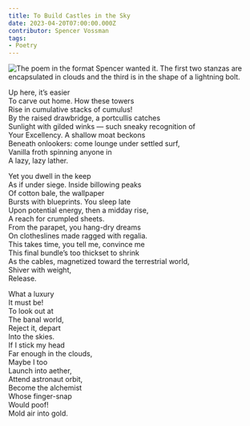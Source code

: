 ```yaml
---
title: To Build Castles in the Sky
date: 2023-04-20T07:00:00.000Z
contributor: Spencer Vossman
tags:
- Poetry
---
```


<img src="/images/2023/to-build-castles-in-the-sky-spencer-vossman.webp"
  alt="The poem in the format Spencer wanted it. The first two stanzas are encapsulated in clouds and the third is in the shape of a lightning bolt." />

Up here, it’s easier<br />
To carve out home. How these towers<br />
Rise in cumulative stacks of cumulus!<br />
By the raised drawbridge, a portcullis catches<br />
Sunlight with gilded winks &mdash; such sneaky recognition of<br />
Your Excellency. A shallow moat beckons<br />
Beneath onlookers: come lounge under settled surf,<br />
Vanilla froth spinning anyone in<br />
A lazy, lazy lather.

Yet you dwell in the keep<br />
As if under siege. Inside billowing peaks<br />
Of cotton bale, the wallpaper<br />
Bursts with blueprints. You sleep late<br />
Upon potential energy, then a midday rise,<br />
A reach for crumpled sheets.<br />
From the parapet, you hang-dry dreams<br />
On clotheslines made ragged with regalia.<br />
This takes time, you tell me, convince me<br />
This final bundle’s too thickset to shrink<br />
As the cables, magnetized toward the terrestrial world,<br />
Shiver with weight,<br />
Release.

What a luxury<br />
It must be!<br />
To look out at<br />
The banal world,<br />
Reject it, depart<br />
Into the skies.<br />
If I stick my head<br />
Far enough in the clouds,<br />
Maybe I too<br />
Launch into aether, <br />
Attend astronaut orbit,<br />
Become the alchemist<br />
Whose finger-snap<br />
Would poof!<br />
Mold air into gold.
